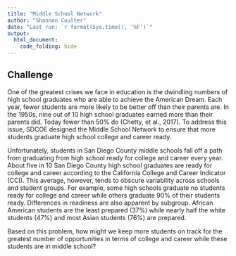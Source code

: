 ```yaml
---
title: "Middle School Network"
author: "Shannon Coulter"
date: "Last run: `r format(Sys.time(), '%F')`"
output:
  html_document:
    code_folding: hide
---
```

## Challenge

One of the greatest crises we face in education is the dwindling numbers of high school graduates who are able to achieve the American Dream. Each year, fewer students are more likely to be better off than their parents are. In the 1950s, nine out of 10 high school graduates earned more than their parents did. Today fewer than 50% do (Chetty, et al., 2017). To address this issue, SDCOE designed the Middle School Network to ensure that more students graduate high school college and career ready.

Unfortunately, students in San Diego County middle schools fall off a path from graduating from high school ready for college and career every year. About five in 10 San Diego County high school graduates are ready for college and career according to the California College and Career Indicator (CCI). This average, however, tends to obscure variability across schools and student groups. For example, some high schools graduate no students ready for college and career while others graduate 90% of their students ready. Differences in readiness are also apparent by subgroup. African American students are the least prepared (37%) while nearly half the white students (47%) and most Asian students (76%) are prepared.

Based on this problem, how might we keep more students on track for the greatest number of opportunities in terms of college and career while these students are in middle school?
